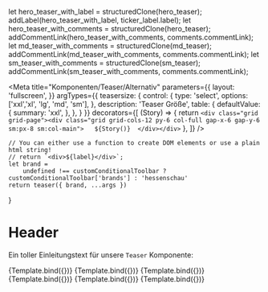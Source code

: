let hero_teaser_with_label  =  structuredClone(hero_teaser);
addLabel(hero_teaser_with_label, ticker_label.label);
let hero_teaser_with_comments  =  structuredClone(hero_teaser);
addCommentLink(hero_teaser_with_comments, comments.commentLink);
let md_teaser_with_comments  =  structuredClone(md_teaser);
addCommentLink(md_teaser_with_comments, comments.commentLink);
let sm_teaser_with_comments  =  structuredClone(sm_teaser);
addCommentLink(sm_teaser_with_comments, comments.commentLink);

<Meta   title="Komponenten/Teaser/Alternativ"
        parameters={{
            layout: 'fullscreen',
        }}
        argTypes={{
            teasersize: {
                control: {
                    type: 'select',
                    options: ['xxl','xl', 'lg', 'md', 'sm'],
                },
                description: 'Teaser Größe',
                table: {
                    defaultValue: {
                        summary: 'xxl',
                    },
                },
            }
        }} 
        decorators={[
            (Story) => {
                return `<div class="grid grid-page"><div class="grid grid-cols-12 py-6 col-full gap-x-6 gap-y-6 sm:px-8 sm:col-main">  
                ${Story()} 
                </div></div>`
            },
        ]}
        />

    // You can either use a function to create DOM elements or use a plain html string!
    // return `<div>${label}</div>`;
    let brand =
        undefined !== customConditionalToolbar ? customConditionalToolbar['brands'] : 'hessenschau'
    return teaser({ brand, ...args })
}

# Header

Ein toller Einleitungstext für unsere `Teaser` Komponente:

<Preview withToolbar>
    <Story  name="Alternativ Hero" args={hero_teaser_with_comments}>
        {Template.bind({})} 
    </Story>
    <Story name="Alternativ Hero with Label" args={hero_teaser_with_label}>
        {Template.bind({})} 
    </Story>   
    <Story name="Alternativ XL" args={xl_teaser}>
        {Template.bind({})}
    </Story>  
    <Story name="Alternativ LG" args={lg_teaser}>
        {Template.bind({})}
    </Story>
    <Story name="Alternativ MD" args={md_teaser_with_comments}>
        {Template.bind({})}
    </Story>   
    <Story name="Alternativ SM" args={sm_teaser_with_comments}>
        {Template.bind({})}
    </Story>   
   
</Preview>
